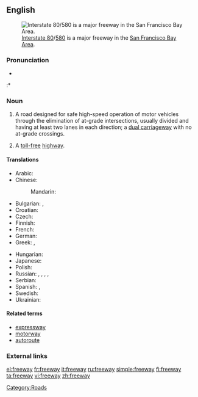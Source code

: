 {{wikipedia}}
==English==
[[Image:I-80 Eastshore Fwy.jpg|thumb|[[w:Interstate 80|Interstate 80]]/[[w:Interstate 580 (California)|580]] is a major freeway in the [[w:San Francisco Bay Area|San Francisco Bay Area]].]]

===Pronunciation===
* {{audio|en-us-freeway.ogg|Audio (US)}}
:* {{rhymes|iːweɪ}}

===Noun===
{{en-noun}}

# {{Australian|Canadian|US}} A road designed for safe high-speed operation of motor vehicles through the elimination of at-grade intersections, usually divided and having at least two lanes in each direction; a [[dual carriageway]] with no at-grade crossings.
# A [[toll-free]] [[highway]].

====Translations====
{{trans-top|road designed for safe high-speed motoring}}
* Arabic: {{t|ar|أوتوستراد|m|tr='utustraad|sc=Arab}}
* Chinese:
*: Mandarin: {{t|cmn|高速公路|tr=gāosù gōnglù|sc=Hani|xs=Mandarin}}
* Bulgarian: {{t-|bg|автомагистрала|f|tr=ávtomagistrála|sc=Cyrl}},  {{t|bg|магистрала|tr=magistrála|sc=Cyrl}}
* Croatian: {{t+|hr|autocesta|f}}
* Czech: {{t-|cs|dálnice|f}}
* Finnish: {{t+|fi|moottoritie}}
* French: {{t+|fr|autoroute}}
* German: {{t+|de|Autobahn|f}}
* Greek: {{t|el|αυτοκινητόδρομος υπερταχείας κυκλοφορίας|m|tr=aftokinitóðromos ipertaxías kikloforías|sc=Grek}},  {{t|el|δρόμος χωρίς διόδια|m|tr=ðrómos xorís ðióðia|sc=Grek}}
{{trans-mid}}
* Hungarian: {{t|hu|autópálya}}
* Japanese: {{t|ja|高速道路|tr=こうそくどうろ, kōsoku dōro|sc=Jpan}}
* Polish: {{t+|pl|autostrada|f}}
* Russian: {{t+|ru|автострада|f|tr=avtostráda|sc=Cyrl}},  {{t|ru|автомагистраль|f|tr=avtomagistrál'|sc=Cyrl}},  {{t|ru|автобан|m|tr=avtobán|sc=Cyrl}},  {{t|ru|фривей|m|tr=frívej, frivéj|sc=Cyrl}},  {{t+|ru|магистраль|f|tr=magistrál'|sc=Cyrl}}
* Serbian: {{t|sr|аутоцеста|f|tr=autocesta|sc=Cyrl}}
* Spanish: {{t+|es|autopista|f}},  {{t+|es|autopista|f}}
* Swedish: {{t|sv|motorväg}}
* Ukrainian: {{t+|uk|автострада|f|tr=avtostráda|sc=Cyrl|xs=Ukrainian}}
{{trans-bottom}}

====Related terms====
* [[expressway]]
* [[motorway]]
* [[autoroute]]

===External links===
{{projectlinks|pedia|lang1=en|page1=Freeway}}

[[Category:Roads]]

[[el:freeway]]
[[fr:freeway]]
[[it:freeway]]
[[ru:freeway]]
[[simple:freeway]]
[[fi:freeway]]
[[ta:freeway]]
[[vi:freeway]]
[[zh:freeway]]